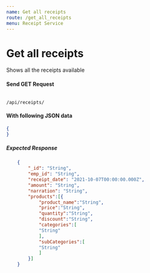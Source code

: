 ```yaml
---
name: Get all receipts
route: /get_all_receipts
menu: Receipt Service
---
```

# Get all receipts
Shows all the receipts available

#### Send GET Request 
<Code>
/api/receipts/
</Code>

#### With following JSON data
```json
{
}
```

##### Expected Response
```json
    {
        "_id": "String",
        "emp_id": "String",
        "receipt_date": "2021-10-07T00:00:00.000Z",
        "amount": "String",
        "narration": "String",
        "products":[{
            "product_name":"String",
            "price":"String",
            "quantity":"String",
            "discount":"String",
            "categories":[
            "String"
            ],
            "subCategories":[
            "String"
            ]
        }]
    }
```
